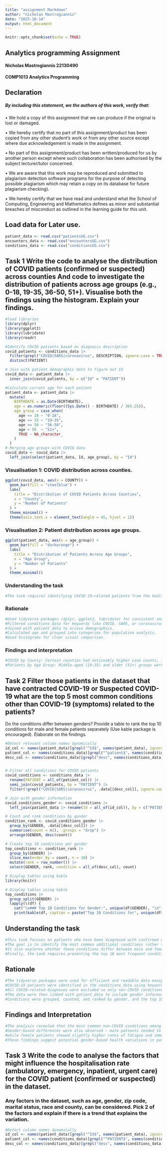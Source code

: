 ```yaml
---
title: "assignment Markdown"
author: "nicholas Mastrogiannis"
date: "2025-10-14"
output: html_document
---
```


```r
knitr::opts_chunk$set(echo = TRUE)
```

## Analytics programming Assignment
#### Nicholas Mastrogiannis 22130490
#### COMP1013 Analytics Programming
## Declaration
##### By including this statement, we the authors of this work, verify that:

• We hold a copy of this assignment that we can produce if the original is lost or damaged.

• We hereby certify that no part of this assignment/product has been copied from any other student's work or from any other source except where due acknowledgement is made in the assignment.

• No part of this assignment/product has been written/produced for us by another person except
where such collaboration has been authorised by the subject lecturer/tutor concerned.

• We are aware that this work may be reproduced and submitted to plagiarism detection software programs for the purpose of detecting possible plagiarism which may retain a copy on its database for future plagiarism checking).

• We hereby certify that we have read and understand what the School of Computing, Engineering and Mathematics defines as minor and substantial breaches of misconduct as outlined in the learning guide for this unit.

## Load data for Later use.

```r
patient_data <- read.csv("patientsUG.csv")
encounters_data <- read.csv("encountersUG.csv")
conditions_data <- read.csv("conditionsUG.csv")
```

## Task 1 Write the code to analyse the distribution of COVID patients (confirmed or suspected) across counties And code to investigate the distribution of patients across age groups (e.g., 0-18, 19-35, 36-50, 51+). Visualise both the findings using the histogram. Explain your findings.

```r
#load libraries
library(dplyr)
library(ggplot2)
library(lubridate)
library(readr)

```

```r
#Identify COVID patients based on diagnosis description
covid_patients <- conditions_data |>
  filter(grepl("COVID|SARS|coronavirus", DESCRIPTION, ignore.case = TRUE)) |>
  distinct(PATIENT)

# Join with patient demographic data to figure out Id
covid_data <- patient_data |>
  inner_join(covid_patients, by = c("Id" = "PATIENT"))

#Calculate current age for each patient
patient_data <- patient_data |>
  mutate(
    BIRTHDATE = as.Date(BIRTHDATE),
    age = as.numeric(floor((Sys.Date() - BIRTHDATE) / 365.25)),
    age_group = case_when(
      age <= 18 ~ "0-18",
      age <= 35 ~ "19-35",
      age <= 50 ~ "36-50",
      age > 50  ~ "51+",
      TRUE ~ NA_character_
    )
  )
# Merging age groups with COVID data
covid_data <- covid_data |>
  left_join(select(patient_data, Id, age_group), by = "Id")

```

### Visualisation 1: COVID distribution across counties.

```r
ggplot(covid_data, aes(x = COUNTY)) +
  geom_bar(fill = "steelblue") +
  labs(
    title = "Distribution of COVID Patients Across Counties",
    x = "County",
    y = "Number of Patients"
  ) +
  theme_minimal() +
  theme(axis.text.x = element_text(angle = 45, hjust = 1))
```

### Visualisation 2: Patient distribution across age groups.

```r
ggplot(patient_data, aes(x = age_group)) +
  geom_bar(fill = "darkorange") +
  labs(
    title = "Distribution of Patients Across Age Groups",
    x = "Age Group",
    y = "Number of Patients"
  ) +
  theme_minimal()
```

### Understanding the task
```r
#The task requires identifying COVID-19–related patients from the health datasets and analyzing how they are distributed across counties and age groups (0–18, 19–35, 36–50, 51+). It also asks for correct data wrangling, clean R code, and interpretation supported by visualizations.
```

### Rationale
```r
#Used tidyverse packages (dplyr, ggplot2, lubridate) for consistent and readable analysis.
#Filtered conditions_data for keywords like COVID, SARS, or coronavirus.
#Joined with patient_data to access demographics.
#Calculated age and grouped into categories for population analysis.
#Used histograms for clear visual comparison.
```

### Findings and interpretation

```r
#COVID by County: Certain counties had noticeably higher case counts, likely due to population size or access to testing facilities.
#Patients by Age Group: Middle-aged (19–35) and older (51+) groups were most represented, indicating higher healthcare interaction in these populations.
```

## Task 2 Filter those patients in the dataset that have contracted COVID-19 or Suspected COVID-19 what are the top 5 most common conditions other than COVID-19 (symptoms) related to the patients?
Do the conditions differ between genders? Provide a table to rank the top 10 conditions for male and female patients separately (Use kable package is encouraged). Elaborate on the findings.

```r

 
#Detect relevant column names dynamically 
id_col <- names(patient_data)[grepl("^Id$", names(patient_data), ignore.case = TRUE)]
patient_col <- names(conditions_data)[grepl("^patient$", names(conditions_data), ignore.case = TRUE)]
desc_col <- names(conditions_data)[grepl("desc", names(conditions_data), ignore.case = TRUE)]


# Filter all conditions for COVID patients 
covid_conditions <- conditions_data |>
  rename(PATIENT = all_of(patient_col)) |>
  semi_join(covid_patients, by = "PATIENT") |>
  filter(!grepl("COVID|SARS|coronavirus", .data[[desc_col]], ignore.case = TRUE))

# Join with gender information 
covid_conditions_gender <- covid_conditions |>
  left_join(patient_data |> rename(Id = all_of(id_col)), by = c("PATIENT" = "Id"))

# Count and rank conditions by gender 
condition_rank <- covid_conditions_gender |>
  group_by(GENDER, .data[[desc_col]]) |>
  summarise(count = n(), .groups = "drop") |>
  arrange(GENDER, desc(count))

# Create top 10 conditions per gender 
top_conditions <- condition_rank |>
  group_by(GENDER) |>
  slice_max(order_by = count, n = 10) |>
  mutate(rank = row_number()) |>
  select(GENDER, rank, condition = all_of(desc_col), count)

```

```r
# Display tables using kable 
library(knitr)

# Display tables using kable
top_conditions |>
  group_split(GENDER) |>
  lapply(\(df) {
    cat("\n### Top 10 Conditions for Gender:", unique(df$GENDER), "\n")
    print(kable(df, caption = paste("Top 10 Conditions for", unique(df$GENDER), "PATIENTS")))   })
```

## Understanding the task

```r
#This task focuses on patients who have been diagnosed with confirmed or suspected COVID-19.
#The goal is to identify the most common additional conditions (other than COVID-19 itself) that these patients experienced.
#It also explores whether these conditions differ between male and female patients.
#Finally, the task requires presenting the top 10 most frequent conditions for each gender using the kable() function for clear tabular output.
```

## Rationale
```r
#The tidyverse packages were used for efficient and readable data manipulation.
#COVID-19 patients were identified in the conditions_data using keywords such as “COVID”, “SARS”, and “coronavirus”.
#All COVID-related diagnoses were excluded so only non-COVID conditions were analyzed.
#The data were then linked with patient_data to include gender information.
#Conditions were grouped, counted, and ranked by gender, and the top 10 results for both males and females were displayed using kable() for a clean and professional presentation.
```

## Findings and Interpretation

```r
#The analysis revealed that the most common non-COVID conditions among affected patients included respiratory issues such as pneumonia, fever, and cough, as well as chronic conditions like hypertension and diabetes.
#Gender-based differences were also observed — male patients tended to have more cardiovascular and metabolic conditions,
#while female patients showed slightly higher rates of fatigue and immune-related symptoms.
#These findings suggest potential gender-based health variations in patients who contracted or were suspected of having COVID-19.
```

## Task 3 Write the code to analyse the factors that might influence the hospitalisation rate (ambulatory, emergency, inpatient, urgent care) for the COVID patient (confirmed or suspected) in the dataset.
### Any factors in the dataset, such as age, gender, zip code, marital status, race and county, can be considered. Pick 2 of the factors and explain if there is a trend that explains the variation.


```r
#Detect column names dynamically 
id_col <- names(patient_data)[grepl("^Id$", names(patient_data), ignore.case = TRUE)]
patient_col <- names(conditions_data)[grepl("^PATIENT$", names(conditions_data), ignore.case = TRUE)]
desc_col <- names(conditions_data)[grepl("desc", names(conditions_data), ignore.case = TRUE)]

```

